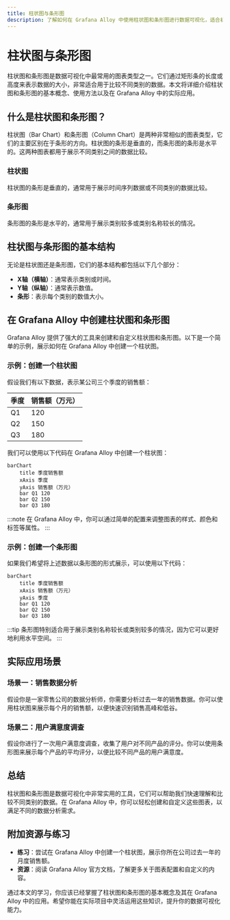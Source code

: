 ```yaml
---
title: 柱状图与条形图
description: 了解如何在 Grafana Alloy 中使用柱状图和条形图进行数据可视化，适合初学者的全面指南。
---
```


# 柱状图与条形图

柱状图和条形图是数据可视化中最常用的图表类型之一。它们通过矩形条的长度或高度来表示数据的大小，非常适合用于比较不同类别的数据。本文将详细介绍柱状图和条形图的基本概念、使用方法以及在 Grafana Alloy 中的实际应用。

## 什么是柱状图和条形图？

柱状图（Bar Chart）和条形图（Column Chart）是两种非常相似的图表类型，它们的主要区别在于条形的方向。柱状图的条形是垂直的，而条形图的条形是水平的。这两种图表都用于展示不同类别之间的数据比较。

### 柱状图
柱状图的条形是垂直的，通常用于展示时间序列数据或不同类别的数据比较。

### 条形图
条形图的条形是水平的，通常用于展示类别较多或类别名称较长的情况。

## 柱状图与条形图的基本结构

无论是柱状图还是条形图，它们的基本结构都包括以下几个部分：

- **X轴（横轴）**：通常表示类别或时间。
- **Y轴（纵轴）**：通常表示数值。
- **条形**：表示每个类别的数值大小。

## 在 Grafana Alloy 中创建柱状图和条形图

Grafana Alloy 提供了强大的工具来创建和自定义柱状图和条形图。以下是一个简单的示例，展示如何在 Grafana Alloy 中创建一个柱状图。

### 示例：创建一个柱状图

假设我们有以下数据，表示某公司三个季度的销售额：

| 季度 | 销售额（万元） |
|------|----------------|
| Q1   | 120            |
| Q2   | 150            |
| Q3   | 180            |

我们可以使用以下代码在 Grafana Alloy 中创建一个柱状图：

```mermaid
barChart
    title 季度销售额
    xAxis 季度
    yAxis 销售额（万元）
    bar Q1 120
    bar Q2 150
    bar Q3 180
```

:::note
在 Grafana Alloy 中，你可以通过简单的配置来调整图表的样式、颜色和标签等属性。
:::

### 示例：创建一个条形图

如果我们希望将上述数据以条形图的形式展示，可以使用以下代码：

```mermaid
barChart
    title 季度销售额
    xAxis 销售额（万元）
    yAxis 季度
    bar Q1 120
    bar Q2 150
    bar Q3 180
```

:::tip
条形图特别适合用于展示类别名称较长或类别较多的情况，因为它可以更好地利用水平空间。
:::

## 实际应用场景

### 场景一：销售数据分析

假设你是一家零售公司的数据分析师，你需要分析过去一年的销售数据。你可以使用柱状图来展示每个月的销售额，以便快速识别销售高峰和低谷。

### 场景二：用户满意度调查

假设你进行了一次用户满意度调查，收集了用户对不同产品的评分。你可以使用条形图来展示每个产品的平均评分，以便比较不同产品的用户满意度。

## 总结

柱状图和条形图是数据可视化中非常实用的工具，它们可以帮助我们快速理解和比较不同类别的数据。在 Grafana Alloy 中，你可以轻松创建和自定义这些图表，以满足不同的数据分析需求。

## 附加资源与练习

- **练习**：尝试在 Grafana Alloy 中创建一个柱状图，展示你所在公司过去一年的月度销售额。
- **资源**：阅读 Grafana Alloy 官方文档，了解更多关于图表配置和自定义的内容。

通过本文的学习，你应该已经掌握了柱状图和条形图的基本概念及其在 Grafana Alloy 中的应用。希望你能在实际项目中灵活运用这些知识，提升你的数据可视化能力。